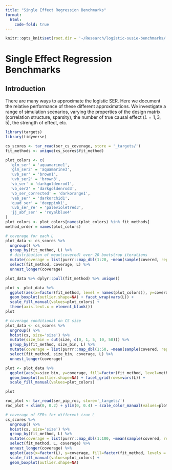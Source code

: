 ```yaml
---
title: "Single Effect Regression Benchmarks"
format:
  html: 
    code-fold: true
---
```


```r
knitr::opts_knit$set(root.dir = '~/Research/logistic-susie-benchmarks/')
```

# Single Effect Regression Benchmarks

## Introduction

There are many ways to approximate the logistic SER. Here we document the relative performance of these different approximations. We investigate a range of simulation scenarios, varying the properties of the design matrix (correlation structure, sparsity), the number of true causal effect ($L = 1, 3, 5$), the strength of effect, etc.

```r
library(targets)
library(tidyverse)

cs_scores <- tar_read(ser_cs_coverage, store = '_targets/')
fit_methods <- unique(cs_scores$fit_method)

plot_colors <- c(
  'glm_ser' = 'aquamarine1', 
  'glm_ser2' = 'aquamarine3', 
  'uvb_ser' = 'brown1', 
  'uvb_ser2' = 'brown3', 
  'vb_ser' = 'darkgoldenrod1', 
  'vb_ser2' = 'darkgoldenrod3',
  'vb_ser_corrected' = 'darkorange1',
  'veb_ser' = 'darkorchid1',
  'quad_ser' = 'deeppink1',
  'uvb_ser_re' = 'palevioletred3',
  'jj_abf_ser' = 'royalblue4'
)
plot_colors <- plot_colors[names(plot_colors) %in% fit_methods]
method_order = names(plot_colors)

# coverage for each L
plot_data <- cs_scores %>%
  ungroup() %>%
  group_by(fit_method, L) %>%
  # distribution of mean(covered) over 20 bootstrap iterations
  mutate(coverage = list(purrr::map_dbl(1:20, ~mean(sample(covered, replace = T))))) %>%
  select(fit_method, coverage, L) %>%
  unnest_longer(coverage)

plot_data %>% dplyr::pull(fit_method) %>% unique()
```

```r
plot <- plot_data %>%
  ggplot(aes(x=factor(fit_method, level = names(plot_colors)), y=coverage, fill=fit_method)) +
  geom_boxplot(outlier.shape=NA) + facet_wrap(vars(L)) +
  scale_fill_manual(values=plot_colors) +
  theme(axis.text.x = element_blank())
plot
```



```r
# coverage conditional on CS size
plot_data <- cs_scores %>%
  ungroup() %>%
  hoist(cs, size='size') %>%
  mutate(size_bin = cut(size, c(0, 1, 5, 10, 50))) %>%
  group_by(fit_method, size_bin, L) %>%
  mutate(coverage = list(purrr::map_dbl(1:50, ~mean(sample(covered, replace = T))))) %>%
  select(fit_method, size_bin, coverage, L) %>%
  unnest_longer(coverage)

plot <- plot_data %>% 
  ggplot(aes(x=size_bin, y=coverage, fill=factor(fit_method, level=method_order))) +
  geom_boxplot(outlier.shape=NA) + facet_grid(rows=vars(L)) +
  scale_fill_manual(values=plot_colors)

plot
```


```r
roc_plot <- tar_read(ser_pip_roc, store='_targets/')
roc_plot + xlim(0, 0.2) + ylim(0, 0.4) + scale_color_manual(values=plot_colors)
```

```r
# coverage of SERs for different true L
cs_scores %>%
  ungroup() %>%
  hoist(cs, size='size') %>%
  group_by(fit_method, L) %>%
  mutate(coverage = list(purrr::map_dbl(1:100, ~mean(sample(covered, replace = T))))) %>%
  select(fit_method, L, coverage) %>%
  unnest_longer(coverage) %>%
  ggplot(aes(x=factor(L), y=coverage, fill=factor(fit_method, levels = method_order))) +
  scale_fill_manual(values=plot_colors) + 
  geom_boxplot(outlier.shape=NA)
```

